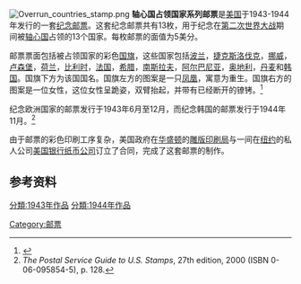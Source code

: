 [[Image:Overrun_countries_stamp.png|thumb]]
'''轴心国占领国家系列邮票'''是[[美国|美国]]于1943-1944年发行的一套[[纪念邮票|纪念邮票]]。这套纪念邮票共有13枚，用于纪念在[[第二次世界大战|第二次世界大战]]期间被[[轴心国|轴心国]]占领的13个国家。每枚邮票的面值为5美分。

邮票票面包括被占领国家的彩色[[国旗|国旗]]，这些国家包括[[波兰|波兰]]，[[捷克斯洛伐克|捷克斯洛伐克]]，[[挪威|挪威]]，[[卢森堡|卢森堡]]，[[荷兰|荷兰]]，[[比利时|比利时]]，[[法国|法国]]，[[希腊|希腊]]，[[南斯拉夫|南斯拉夫]]，[[阿尔巴尼亚|阿尔巴尼亚]]，[[奥地利|奥地利]]，[[丹麦|丹麦]]和[[朝鮮_(地區)|韩国]]。国旗下方为该国国名。国旗左方的图案是一只[[凤凰|凤凰]]，寓意为重生。国旗右方的图案是一位女性，这位女性呈跪姿，双臂抬起，并带有已经断开的镣铐。<ref>{{Cite web |url=http://www.junior-philatelists.com/USStampsHistory43.htm |title=The Overrun Countries Series - Junior Philatelists |access-date=2016-09-01 |archive-url=https://web.archive.org/web/20140415003759/http://www.junior-philatelists.com/USStampsHistory43.htm |archive-date=2014-04-15 |dead-url=yes }}</ref>

纪念欧洲国家的邮票发行于1943年6月至12月，而纪念韩国的邮票发行于1944年11月。<ref>''The Postal Service Guide to U.S. Stamps'', 27th edition, 2000 (ISBN 0-06-095854-5), p. 128.</ref>

由于邮票的彩色印刷工序复杂，美国政府在[[华盛顿哥伦比亚特区|华盛顿]]的[[雕版印刷局|雕版印刷局]]与一间在[[纽约|纽约]]的私人公司[[美国银行纸币公司|美国银行纸币公司]]订立了合同，完成了这套邮票的制作。

== 参考资料 ==
{{reflist}}

[[Category:邮票|Category:邮票]]
[[分類:1943年作品|分類:1943年作品]]
[[分類:1944年作品|分類:1944年作品]]